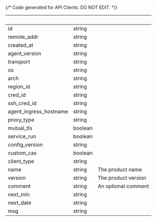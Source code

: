 {/* Code generated for API Clients. DO NOT EDIT. */}

| &nbsp;                 | &nbsp;  | &nbsp;              |
| ---------------------- | ------- | ------------------- |
| id                     | string  |                     |
| remote_addr            | string  |                     |
| created_at             | string  |                     |
| agent_version          | string  |                     |
| transport              | string  |                     |
| os                     | string  |                     |
| arch                   | string  |                     |
| region_id              | string  |                     |
| cred_id                | string  |                     |
| ssh_cred_id            | string  |                     |
| agent_ingress_hostname | string  |                     |
| proxy_type             | string  |                     |
| mutual_tls             | boolean |                     |
| service_run            | boolean |                     |
| config_version         | string  |                     |
| custom_cas             | boolean |                     |
| client_type            | string  |                     |
| name                   | string  | The product name    |
| version                | string  | The product version |
| comment                | string  | An optional comment |
| next_min               | string  |                     |
| next_date              | string  |                     |
| msg                    | string  |                     |

